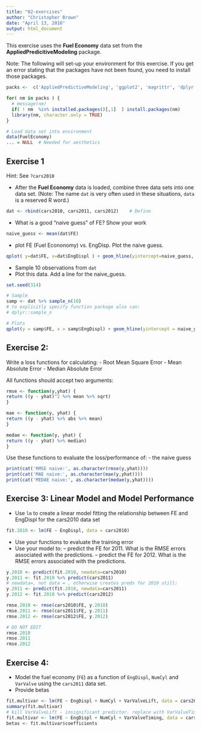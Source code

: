 ```yaml
---
title: "02-exercises"
author: "Christopher Brown"
date: "April 13, 2016"
output: html_document
---
```


This exercise uses the **Fuel Economy** data set from the **AppliedPredicitiveModeling** package.

Note: The following will set-up your environment for this exercise. If you get an error stating that the packages have not been found, you need to install those packages.


```r

packs <-  c('AppliedPredictiveModeling', 'ggplot2', 'magrittr', 'dplyr', 'magrittr')

for( nm in packs ) { 
  # message(nm)
  if( ! nm  %in% installed.packages()[,1]  ) install.packages(nm)
  library(nm, character.only = TRUE)
}

# Load data set into environment
data(FuelEconomy)
... = NULL  # Needed for aesthetics 

```



## Exercise 1

Hint: See `?cars2010`


- After the **Fuel Economy** data is loaded, combine three data sets into one data set. (Note: The name `dat` is very often used in these situations, `data` is a reserved R word.)  

```r
dat <- rbind(cars2010, cars2011, cars2012)    # Define 
```


- What is a good "naive guess" of FE? Show your work

```r
naive_guess <- mean(dat$FE)
```


- plot FE (Fuel Econonomy) vs. EngDisp. Plot the naive guess.

```r
qplot( y=dat$FE, x=dat$EngDispl ) + geom_hline(yintercept=naive_guess, color="red")
```

- Sample 10 observations from `dat`
- Plot this data. Add a line for the naive_guess. 


```r

set.seed(314) 

# Sample 
samp <- dat %>% sample_n(10)
# to explicitly specify function package also can:
# dplyr::sample_n  

# Plots 
qplot(y = samp$FE, x = samp$EngDispl) + geom_hline(yintercept = naive_guess, color = 'red')

```


## Exercise 2:


Write a loss functions for calculating:
- Root Mean Square Error
- Mean Absolute Error
- Median Absolute Error

All functions should accept two arguments: 


```r

rmse <- function(y,yhat) {
return ((y - yhat)^2 %>% mean %>% sqrt)
}

mae <- function(y, yhat) {
return ((y - yhat) %>% abs %>% mean)
}

medae <- function(y, yhat) { 
return ((y - yhat) %>% median)
}

```

Use these functions to evaluate the loss/performance of:
- the naive guess

```r
print(cat('RMSE naive:', as.character(rmse(y,yhat))))
print(cat('MAE naive:', as.character(mae(y,yhat))))
print(cat('MEDAE naive:', as.character(medae(y,yhat))))
```

## Exercise 3: Linear Model and Model Performance 

- Use `lm` to create a linear model fitting the relationship between FE and EngDispl for the cars2010 data set


```r
fit.2010 <- lm(FE ~ EngDispl, data = cars2010)
```

- Use your functions to evaluate the training error
- Use your model to:
-- predict the FE for 2011. What is the RMSE errors associated with the predictions.
-- predict the FE for 2012. What is the RMSE errors associated with the predictions.

```r

y.2010 <- predict(fit.2010, newdata=cars2010)
y.2011 <- fit.2010 %>% predict(cars2011) 
# newdata=, not data = , otherwise creates preds for 2010 still:
y.2011 <- predict(fit.2010, newdata=cars2011)
y.2012 <- fit.2010 %>% predict(cars2012) 

rmse.2010 <- rmse(cars2010$FE, y.2010)
rmse.2011 <- rmse(cars2011$FE, y.2011)
rmse.2012 <- rmse(cars2012$FE, y.2012)

```


```r
# DO NOT EDIT 
rmse.2010 
rmse.2011
rmse.2012
```


## Exercise 4: 

- Model the fuel economy (`FE`) as a function of `EngDispl`, `NumCyl` and `VarValve` using the `cars2011` data set.  
- Provide betas


```r
fit.multivar <- lm(FE ~ EngDispl + NumCyl + VarValveLift, data = cars2011)
summary(fit.multivar)
# kill VarValveLift - insignificant predictor. replace with VarValveTiming:
fit.multivar <- lm(FE ~ EngDispl + NumCyl + VarValveTiming, data = cars2011)
betas <- fit.multivar$coefficients
```
